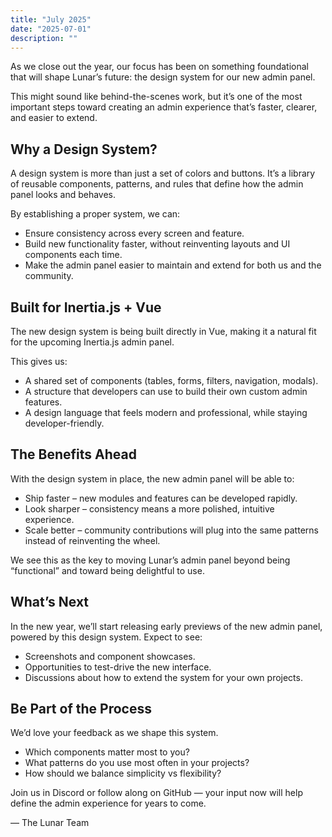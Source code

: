 ```yaml
---
title: "July 2025"
date: "2025-07-01"
description: ""
---
```


As we close out the year, our focus has been on something foundational that will shape Lunar’s future: the design system for our new admin panel.

This might sound like behind-the-scenes work, but it’s one of the most important steps toward creating an admin experience that’s faster, clearer, and easier to extend.

## Why a Design System?

A design system is more than just a set of colors and buttons. It’s a library of reusable components, patterns, and rules that define how the admin panel looks and behaves.

By establishing a proper system, we can:
- Ensure consistency across every screen and feature.
- Build new functionality faster, without reinventing layouts and UI components each time.
- Make the admin panel easier to maintain and extend for both us and the community.

## Built for Inertia.js + Vue

The new design system is being built directly in Vue, making it a natural fit for the upcoming Inertia.js admin panel.

This gives us:
- A shared set of components (tables, forms, filters, navigation, modals).
- A structure that developers can use to build their own custom admin features.
- A design language that feels modern and professional, while staying developer-friendly.

## The Benefits Ahead

With the design system in place, the new admin panel will be able to:
- Ship faster – new modules and features can be developed rapidly.
- Look sharper – consistency means a more polished, intuitive experience.
- Scale better – community contributions will plug into the same patterns instead of reinventing the wheel.

We see this as the key to moving Lunar’s admin panel beyond being “functional” and toward being delightful to use.

## What’s Next

In the new year, we’ll start releasing early previews of the new admin panel, powered by this design system. Expect to see:
- Screenshots and component showcases.
- Opportunities to test-drive the new interface.
- Discussions about how to extend the system for your own projects.

## Be Part of the Process

We’d love your feedback as we shape this system.
- Which components matter most to you?
- What patterns do you use most often in your projects?
- How should we balance simplicity vs flexibility?

Join us in Discord or follow along on GitHub — your input now will help define the admin experience for years to come.

— The Lunar Team
